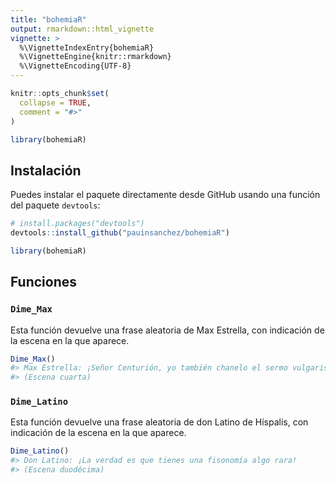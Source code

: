 ```yaml
---
title: "bohemiaR"
output: rmarkdown::html_vignette
vignette: >
  %\VignetteIndexEntry{bohemiaR}
  %\VignetteEngine{knitr::rmarkdown}
  %\VignetteEncoding{UTF-8}
---
```


```r
knitr::opts_chunk$set(
  collapse = TRUE,
  comment = "#>"
)
```

```r
library(bohemiaR)
```

## Instalación

Puedes instalar el paquete directamente desde GitHub usando una función del paquete `devtools`:

``` r
# install.packages("devtools")
devtools::install_github("pauinsanchez/bohemiaR")

library(bohemiaR)
```

## Funciones

### `Dime_Max`

Esta función devuelve una frase aleatoria de Max Estrella, con indicación de la escena en la que aparece.

``` r
Dime_Max()
#> Max Estrella: ¡Señor Centurión, yo también chanelo el sermo vulgaris!
#> (Escena cuarta)
```

### `Dime_Latino`

Esta función devuelve una frase aleatoria de don Latino de Híspalis, con indicación de la escena en la que aparece.

``` r
Dime_Latino()
#> Don Latino: ¡La verdad es que tienes una fisonomía algo rara!
#> (Escena duodécima)
```
